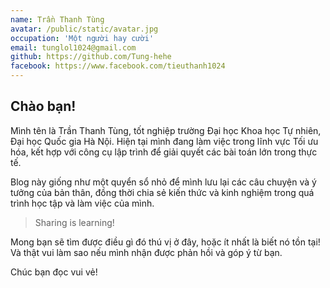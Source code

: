 ```yaml
---
name: Trần Thanh Tùng
avatar: /public/static/avatar.jpg
occupation: 'Một người hay cười'
email: tunglol1024@gmail.com
github: https://github.com/Tung-hehe
facebook: https://www.facebook.com/tieuthanh1024
---
```


## Chào bạn!

Mình tên là Trần Thanh Tùng, tốt nghiệp trường Đại học Khoa học Tự nhiên, Đại học Quốc gia Hà Nội.
Hiện tại mình đang làm việc trong lĩnh vực Tối ưu hóa, kết hợp với công cụ lập trình để giải quyết
các bài toán lớn trong thực tế.

Blog này giống như một quyển sổ nhỏ để mình lưu lại các câu chuyện và ý tưởng của bản thân, đồng thời chia
sẻ kiến thức và kinh nghiệm trong quá trình học tập và làm việc của mình.

> Sharing is learning!

Mong bạn sẽ tìm được điều gì đó thú vị ở đây, hoặc ít nhất là biết nó tồn tại! Và thật vui làm sao nếu mình nhận
được phản hồi và góp ý từ bạn.

Chúc bạn đọc vui vẻ!
